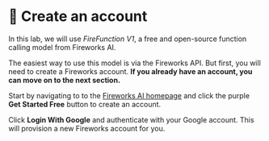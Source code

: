 
# 👐 Create an account

In this lab, we will use _FireFunction V1_, a free and open-source function calling model from Fireworks AI.

The easiest way to use this model is via the Fireworks API. But first, you will need to create a Fireworks account. **If you already have an account, you can move on to the next section.**

Start by navigating to to the [Fireworks AI homepage](https://fireworks.ai/) and click the purple **Get Started Free** button to create an account.

<Screenshot url="https://fireworks.ai/" src="img/screenshots/20-fireworks-ai/1-create-account/1-homepage.png" alt="Get started" />

Click **Login With Google** and authenticate with your Google account. This will provision a new Fireworks account for you.

<Screenshot url="https://fireworks.ai/" src="img/screenshots/20-fireworks-ai/1-create-account/2-google-login.png" alt="Login" />